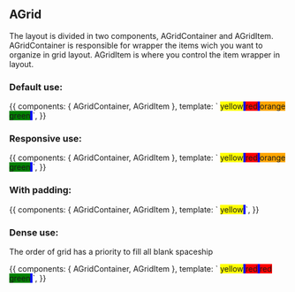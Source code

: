 
<Meta title="Design System/Atoms/AGrid" />

## AGrid
The layout is divided in two components, AGridContainer and AGridItem.
AGridContainer is responsible for wrapper the items wich you want to organize in grid layout.
AGridItem is where you control the item wrapper in layout.

### Default use:

<Canvas>
  <Story name="Default use">
    {{
        components: { AGridContainer, AGridItem },
        template: `
        <a-grid-container style="background-color:blue;">
          <a-grid-item style="background-color:yellow;" column="4">yellow</a-grid-item>
          <a-grid-item style="background-color:red;" column="6">red</a-grid-item>
          <a-grid-item style="background-color:orange;" column="2">orange</a-grid-item>
          <a-grid-item style="background-color:green;" row="4">green</a-grid-item>
        </a-grid-container>
        `,
    }}
  </Story>
</Canvas>

### Responsive use:

<Canvas>
  <Story name="Responsive use">
    {{
        components: { AGridContainer, AGridItem },
        template: `
        <a-grid-container style="background-color:blue;">
          <a-grid-item style="background-color:yellow;" column="4" :responsive="true">yellow</a-grid-item>
          <a-grid-item style="background-color:red;" column="6" :responsive="true">red</a-grid-item>
          <a-grid-item style="background-color:orange;" column="4" :responsive="false">orange</a-grid-item>
          <a-grid-item style="background-color:green;" column="6" :responsive="false">green</a-grid-item>
        </a-grid-container>
        `,
    }}
  </Story>
</Canvas>

### With padding:

<Canvas>
  <Story name="Padding">
    {{
        components: { AGridContainer, AGridItem },
        template: `
        <a-grid-container style="background-color:blue;" padding>
          <a-grid-item style="background-color:yellow;" column="4">yellow</a-grid-item>
        </a-grid-container>
        `,
    }}
  </Story>
</Canvas>

### Dense use:
The order of grid has a priority to fill all blank spaceship

<Canvas>
  <Story name="Dense">
    {{
        components: { AGridContainer, AGridItem },
        template: `
        <a-grid-container style="background-color:blue;" dense>
          <a-grid-item style="background-color:yellow;" column="4">yellow</a-grid-item>
          <a-grid-item style="background-color:red;" column="6">red</a-grid-item>
          <a-grid-item style="background-color:red;" column="6">red</a-grid-item>
          <a-grid-item style="background-color:green;" column="2">green</a-grid-item>
        </a-grid-container>
        `,
    }}
  </Story>
</Canvas>

<ArgsTable of={AGridContainer} />
